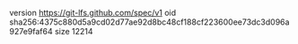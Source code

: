version https://git-lfs.github.com/spec/v1
oid sha256:4375c880d5a9cd02d77ae92d8bc48cf188cf223600ee73dc3d096a927e9faf64
size 12214
